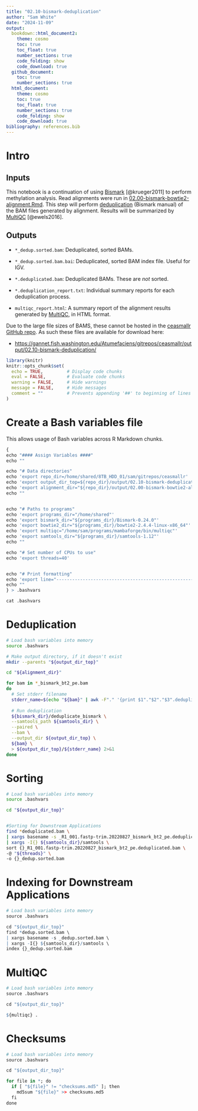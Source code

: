 ```yaml
---
title: "02.10-bismark-deduplication"
author: "Sam White"
date: "2024-11-09"
output: 
  bookdown::html_document2:
    theme: cosmo
    toc: true
    toc_float: true
    number_sections: true
    code_folding: show
    code_download: true
  github_document:
    toc: true
    number_sections: true
  html_document:
    theme: cosmo
    toc: true
    toc_float: true
    number_sections: true
    code_folding: show
    code_download: true
bibliography: references.bib
---
```

# Intro

## Inputs

This notebook is a continuation of using [Bismark](https://felixkrueger.github.io/Bismark/) [@krueger2011] to perform methylation analysis. Read alignments were run in [02.00-bismark-bowtie2-alignment.Rmd](./02.00-bismark-bowtie2-alignment.Rmd). This step will perform [deduplication](https://felixkrueger.github.io/Bismark/bismark/deduplication/) (Bismark manual) of the BAM files generated by alignment. Results will be summarized by [MultiQC](https://github.com/MultiQC/MultiQC) [@ewels2016].

## Outputs

- `*_dedup.sorted.bam`: Deduplicated, sorted BAMs.

- `*_dedup.sorted.bam.bai`: Deduplicated, sorted BAM index file. Useful for IGV.

- `*.deduplicated.bam`: Deduplicated BAMs. These are _not_ sorted.

- `*.deduplication_report.txt`: Individual summary reports for each deduplication process.

- `multiqc_report.html`: A summary report of the alignment results generated by [MultiQC](https://github.com/MultiQC/MultiQC), in HTML format.

Due to the large file sizes of BAMS, these cannot be hosted in the [ceasmallr GitHub repo](https://github.com/sr320/ceasmallr). As such these files are available for download here:

- [https://gannet.fish.washington.edu/Atumefaciens/gitrepos/ceasmallr/output/02.10-bismark-deduplication/](https://gannet.fish.washington.edu/Atumefaciens/gitrepos/ceasmallr/output/02.10-bismark-deduplication/)


```r
library(knitr)
knitr::opts_chunk$set(
  echo = TRUE,         # Display code chunks
  eval = FALSE,        # Evaluate code chunks
  warning = FALSE,     # Hide warnings
  message = FALSE,     # Hide messages
  comment = ""         # Prevents appending '##' to beginning of lines in code output
)
```

# Create a Bash variables file

This allows usage of Bash variables across R Markdown chunks.

```r
{
echo "#### Assign Variables ####"
echo ""

echo "# Data directories"
echo 'export repo_dir=/home/shared/8TB_HDD_01/sam/gitrepos/ceasmallr'
echo 'export output_dir_top=${repo_dir}/output/02.10-bismark-deduplication'
echo 'export alignment_dir="${repo_dir}/output/02.00-bismark-bowtie2-alignment"'
echo ""


echo "# Paths to programs"
echo 'export programs_dir="/home/shared"'
echo 'export bismark_dir="${programs_dir}/Bismark-0.24.0"'
echo 'export bowtie2_dir="${programs_dir}/bowtie2-2.4.4-linux-x86_64"'
echo 'export multiqc="/home/sam/programs/mambaforge/bin/multiqc"'
echo 'export samtools_dir="${programs_dir}/samtools-1.12"'
echo ""

echo "# Set number of CPUs to use"
echo 'export threads=40'


echo "# Print formatting"
echo 'export line="--------------------------------------------------------"'
echo ""
} > .bashvars

cat .bashvars
```

# Deduplication
```bash
# Load bash variables into memory
source .bashvars

# Make output directory, if it doesn't exist
mkdir --parents "${output_dir_top}"

cd "${alignment_dir}"

for bam in *_bismark_bt2_pe.bam
do
  # Set stderr filename
  stderr_name=$(echo "${bam}" | awk -F"." '{print $1"."$2"."$3".deduplication.stderr"}')
  
  # Run deduplication
  ${bismark_dir}/deduplicate_bismark \
  --samtools_path ${samtools_dir} \
  --paired \
  --bam \
  --output_dir ${output_dir_top} \
  ${bam} \
  > ${output_dir_top}/${stderr_name} 2>&1
done
```

# Sorting
```bash
# Load bash variables into memory
source .bashvars

cd "${output_dir_top}"


#Sorting for Downstream Applications
find *deduplicated.bam \
| xargs basename -s _R1_001.fastp-trim.20220827_bismark_bt2_pe.deduplicated.bam \
| xargs -I{} ${samtools_dir}/samtools \
sort {}_R1_001.fastp-trim.20220827_bismark_bt2_pe.deduplicated.bam \
-@ "${threads}" \
-o {}_dedup.sorted.bam
```


# Indexing for Downstream Applications
```r
# Load bash variables into memory
source .bashvars

cd "${output_dir_top}"
find *dedup.sorted.bam \
| xargs basename -s _dedup.sorted.bam \
| xargs -I{} ${samtools_dir}/samtools \
index {}_dedup.sorted.bam

```

# MultiQC
```r
# Load bash variables into memory
source .bashvars

cd "${output_dir_top}"

${multiqc} .
```

# Checksums
```r
# Load bash variables into memory
source .bashvars

cd "${output_dir_top}"

for file in *; do
  if [ "${file}" != "checksums.md5" ]; then
    md5sum "${file}" >> checksums.md5
  fi
done
```